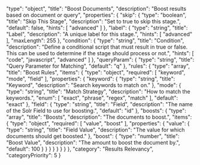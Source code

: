   "type": "object",
  "title": "Boost Documents",
  "description": "Boost results based on document or query",
  "properties": {
    "skip": {
      "type": "boolean",
      "title": "Skip This Stage",
      "description": "Set to true to skip this stage.",
      "default": false,
      "hints": [
        "advanced"
      ]
    },
    "label": {
      "type": "string",
      "title": "Label",
      "description": "A unique label for this stage.",
      "hints": [
        "advanced"
      ],
      "maxLength": 255
    },
    "condition": {
      "type": "string",
      "title": "Condition",
      "description": "Define a conditional script that must result in true or false. This can be used to determine if the stage should process or not.",
      "hints": [
        "code",
        "javascript",
        "advanced"
      ]
    },
    "queryParam": {
      "type": "string",
      "title": "Query Parameter for Matching",
      "default": "q"
    },
    "rules": {
      "type": "array",
      "title": "Boost Rules",
      "items": {
        "type": "object",
        "required": [
          "keyword",
          "mode",
          "field"
        ],
        "properties": {
          "keyword": {
            "type": "string",
            "title": "Keyword",
            "description": "Search keywords to match on."
          },
          "mode": {
            "type": "string",
            "title": "Match Strategy",
            "description": "How to match the keywords.",
            "enum": [
              "exact",
              "phrase",
              "regex",
              "match"
            ],
            "default": "exact"
          },
          "field": {
            "type": "string",
            "title": "Field",
            "description": "The name of the Solr Field to use for boosting.",
            "default": "id"
          },
          "boosts": {
            "type": "array",
            "title": "Boosts",
            "description": "The documents to boost.",
            "items": {
              "type": "object",
              "required": [
                "value",
                "boost"
              ],
              "properties": {
                "value": {
                  "type": "string",
                  "title": "Field Value",
                  "description": "The value for which documents should get boosted."
                },
                "boost": {
                  "type": "number",
                  "title": "Boost Value",
                  "description": "The amount to boost the document by.",
                  "default": 100
                }
              }
            }
          }
        }
      }
    }
  },
  "category": "Results Relevancy",
  "categoryPriority": 5
}
